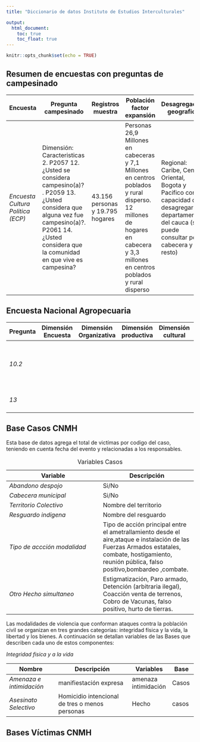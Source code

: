 ```yaml
---
title: "Diccionario de datos Instituto de Estudios Interculturales"

output:
  html_document:
    toc: true
    toc_float: true
---
```




```r
knitr::opts_chunk$set(echo = TRUE)
```


## Resumen de encuestas con preguntas de campesinado



 **Encuesta** | Pregunta campesinado| Registros muestra| Población factor expansión|  Desagregación geografica| Dimensiones| Resumen | Fuente| Año
------------  |-------------------|-----------------------|---------------------|-----------------------------|------------|---------|-------|--------
*Encuesta Cultura Politica (ECP)* | Dimensión: Caracteristicas 2. P2057	12. ¿Usted se considera campesino(a)? . P2059	13. ¿Usted considera que alguna vez fue campesino(a)?. P2061	14. ¿Usted considera que la comunidad en que vive es campesina?|  43.156 personas y 19.795 hogares | Personas 26,9 Millones en cabeceras y 7,1 Millones en centros poblados y rural disperso. 12 millones de hogares en cabecera y 3,3 millones en centros poblados y rural disperso   | Regional: Caribe, Central, Oriental, Bogota y Pacifico con capacidad de desagregar el departamento del cauca (se puede consultar por cabecera y resto)| Capital social, participación, elección de partidos, democracia, viviendas,  caracteristicas generales, caracteristicas2| Hogares y personas| https://microdatos.dane.gov.co/index.php/catalog/644/data_dictionary| 2019






## Encuesta Nacional Agropecuaria

 **Pregunta** | Dimensión Encuesta| Dimensión Organizativa| Dimensión productiva| Dimensión cultural|  Dimensión cultural| Dimensión territorial| Dimensión sociodemografica
------------  |-------------------|-----------------------|---------------------|-------------------|--------------------|----------------------|---------------------------
*10.2*        |                   |                       |                     |                   |                    |Cuantas fincas o UPAS tiene el productor en este departamento.|
*13*          |                   |                       |                     |                   |                    |Dificultad para la realización de la encuesta|













## Base Casos CNMH 

Esta base de datos agrega el total de victímas por codigo del caso, teniendo en cuenta fecha del evento y relacionadas a los responsables.



Table:  Variables Casos

 **Variable** |  **Descripción** | 
----------------------| ----------------------|
*Abandono despojo* | Si/No
*Cabecera municipal* | Si/No
*Territorio Colectivo* | Nombre del territorio
*Resguardo indigena* | Nombre del resguardo
*Tipo de accción modalidad* | Tipo de acción principal entre el ametrallamiento desde el aire,ataque e instalación de las Fuerzas Armados estatales, combate, hostigamiento, reunión pública, falso positivo,bombardeo ,combate.
*Otro Hecho simultaneo* | Estigmatización, Paro armado, Detención (arbitraria ilegal), Coacción venta de terrenos, Cobro de Vacunas, falso positivo, hurto de tierras.


Las modalidades de violencia que conforman ataques contra la población civil se organizan en tres grandes categorías: integridad física y la vida, la libertad y los bienes. A continuación se detallan variables de las Bases que describen cada uno de estos componentes:

*Integridad fisica y a la vida*

 **Nombre** |  **Descripción** | Variables| Base
------------|------------------|----------|------|
*Amenaza e intimidación* | manifiestación expresa|amenaza intimidación|Casos
*Asesinato Selectivo* | Homicidio intencional de tres o menos personas|Hecho|casos


## Bases Víctimas CNMH




